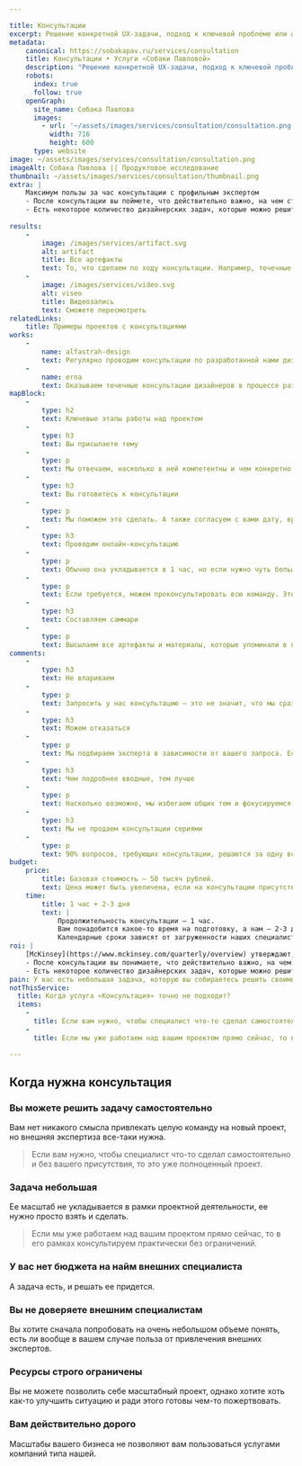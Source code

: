 ```yaml
---

title: Консультации
excerpt: Решение конкретной UX-задачи, подход к ключевой проблеме или фокус на самом важном для развития вашего интерфейса.
metadata:
    canonical: https://sobakapav.ru/services/consultation
    title: Консультации • Услуги «Собаки Павловой»
    description: "Решение конкретной UX-задачи, подход к ключевой проблеме или фокус на самом важном для развития вашего интерфейса."
    robots:
      index: true
      follow: true
    openGraph:
      site_name: Собака Павлова
      images:
        - url: '~/assets/images/services/consultation/consultation.png'
          width: 716
          height: 600
      type: website
image: ~/assets/images/services/consultation/consultation.png
imageAlt: Собака Павлова || Продуктовое исследование
thumbnail: ~/assets/images/services/consultation/thumbnail.png
extra: |
    Максимум пользы за час консультации с профильным экспертом
    - После консультации вы поймете, что действительно важно, на чем стоит сфокусироваться, а какие затраты не принесут вам желаемого эффекта.
    - Есть некоторое количество дизайнерских задач, которые можно решить в рамках одной консультации, без необходимости организовывать целый проект.
    
results:
    -
        image: /images/services/artifact.svg
        alt: artifact
        title: Все артефакты
        text: То, что сделаем по ходу консультации. Например, точечные комментарии к вашему интерфейсу, наброски в Миро, план действий для самостоятельного решения задачи
    -
        image: /images/services/video.svg
        alt: viseo
        title: Видеозапись
        text: Сможете пересмотреть                                       
relatedLinks:
    title: Примеры проектов с консультациями
works:
    -
        name: alfastrah-design
        text: Регулярно проводим консультации по разработанной нами дизайн-системе.
    -
        name: erna
        text: Оказываем точечные консультации дизайнеров в процессе разработки сайта.      
mapBlock:
    -
        type: h2
        text: Ключевые этапы работы над проектом
    -
        type: h3
        text: Вы присылаете тему
    -
        type: p
        text: Мы отвечаем, насколько в ней компетентны и чем конкретно можем быть полезны. Если тема для нас профильная, то подбираем эксперта из нашей команды. 
    -
        type: h3
        text: Вы готовитесь к консультации
    -
        type: p
        text: Мы поможем это сделать. А также согласуем с вами дату, время и подготовим все доступ и среду.
    -
        type: h3
        text: Проводим онлайн-консультацию
    -
        type: p
        text: Обычно она укладывается в 1 час, но если нужно чуть больше времени — выходим за тайминг.
    -
        type: p
        text: Если требуется, можем проконсультировать всю команду. Это дороже и занимает больше времени.
    -
        type: h3
        text: Составляем саммари
    -
        type: p
        text: Высылаем все артефакты и материалы, которые упоминали в процессе консультации.
comments:
    -
        type: h3
        text: Не впариваем
    -
        type: p
        text: Запросить у нас консультацию — это не значит, что мы сразу начнет ее активно продавать. Мы не оказываем консультации по всему многообразию тем и прекрасно понимаем зоны своей некомпетенции.
    -
        type: h3
        text: Можем отказаться
    -
        type: p
        text: Мы подбираем эксперта в зависимости от вашего запроса. Если у нас нет подходящего консультанта, то мы попросту откажемся.
    -
        type: h3
        text: Чем подробнее вводные, тем лучше
    -
        type: p
        text: Насколько возможно, мы избегаем общих тем и фокусируемся на конкретной частной задаче. Поэтому чем подробнее вы опишете задачу или проблему перед консультацией, тем лучше.
    -
        type: h3
        text: Мы не продаем консультации сериями
    -
        type: p
        text: 90% вопросов, требующих консультации, решаются за одну встречу.
budget:
    price:
        title: Базовая стоимость — 50 тысяч рублей.
        text: Цена может быть увеличена, если на консультации присутствует более одного участника с вашей стороны, а также есть особые запросы по формату и содержанию.
    time:
        title: 1 час + 2-3 дня
        text: |
            Продолжительность консультации — 1 час.
            Вам понадобится какое-то время на подготовку, а нам — 2-3 дня на фиксацию итогов.
            Календарные сроки зависят от загруженности наших специалистов и вашего расписания.
roi: | 
    [McKinsey](https://www.mckinsey.com/quarterly/overview) утверждают, что инвестиции в дизайн в целом позволяют компаниям [добиться существенного эффекта](https://www.mckinsey.com/capabilities/mckinsey-design/our-insights/the-business-value-of-design). В случае с однократной консультацией посчитать выгоды невозможно, но финансовый аспект тем не менее присутствует.
    - После консультации вы понимаете, что действительно важно, на чем стоит сфокусироваться, а какие затраты не принесут вам желаемого эффекта.
    - Есть некоторое количество дизайнерских задач, которые можно решить в рамках одной консультации, без необходимости организовывать целый проект.
pain: У вас есть небольшая задача, которую вы собираетесь решить своими силами. Но внешняя экспертиза все-таки не повредит.
notThisService:
  title: Когда услуга «Консультация» точно не подходит?
  items:
    -
      title: Если вам нужно, чтобы специалист что-то сделал самостоятельно и без вашего присутствия, то это уже полноценный проект.
    -
      title: Если мы уже работаем над вашим проектом прямо сейчас, то в его рамках консультируем практически без ограничений.

---
```


## Когда нужна консультация

### Вы можете решить задачу самостоятельно

Вам нет никакого смысла привлекать целую команду на новый проект, но внешняя экспертиза все-таки нужна.

> Если вам нужно, чтобы специалист что-то сделал самостоятельно и без вашего присутствия, то это уже полноценный проект.

### Задача небольшая

Ее масштаб не укладывается в рамки проектной деятельности, ее нужно просто взять и сделать.

> Если мы уже работаем над вашим проектом прямо сейчас, то в его рамках консультируем практически без ограничений.

### У вас нет бюджета на найм внешних специалиста

А задача есть, и решать ее придется.

### Вы не доверяете внешним специалистам

Вы хотите сначала попробовать на очень небольшом объеме понять, есть ли вообще в вашем случае польза от привлечения внешних экспертов.

### Ресурсы строго ограничены

Вы не можете позволить себе масштабный проект, однако хотите хоть как-то улучшить ситуацию и ради этого готовы чем-то пожертвовать.

### Вам действительно дорого

Масштабы вашего бизнеса не позволяют вам пользоваться услугами компаний типа нашей.
